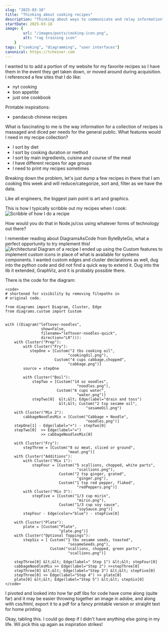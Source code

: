 ```yaml
---
slug: "2025-03-18"
title: "Thinking about cooking recipes"
description: "Thinking about ways to communicate and relay information"
startDate: 2025-03-18
image: {
        url: "/images/posts/cooking-icon.png",
        alt: "rag training icon"
    }
tags: ["cooking", "diagramming", "user interfaces"]
canonical: https://tcheiner.com
---
```

I wanted to to add a portion of my website for my favorite recipes so I have them in the event they get taken down,
or moved around during acquisition.  I referenced a few sites that I do like:
- nyt cooking
- bon appetite
- just one cookbook

Printable inspirations:
- pandacub chinese recipes

What is fascinating to me is the way information for a collection of recipes is massaged and diced per needs for the
general public.  What features would I need in my recipe collection?
- I sort by diet
- I sort by cooking duration or method
- I sort by main ingredients, cuisine and course of the meal
- I have different recipes for age groups
- I need to print my recipes sometimes

Breaking down the problem, let's just dump a few recipes in there that I am cooking this week and will reduce/categorize,
sort and, filter as we have the data.

Like all engineers, the biggest pain point is art and graphics.

This is how I typically scribble out my recipes when I cook:
![Scribble of how I do a recipe](/images/recipes/leftover-noodles-hand.png)

How would you do that in Node.js/css using whatever forms of technology out there?

I remember reading about DiagramsAsCode from ByteByteGo, what a perfect opportunity to try implement this!
![Architectural Diagram of a recipe](/images/recipes/leftover-noodles-quick.png)
I ended up using the Custom features to implement custom icons in place of what is available for systems components.
I wanted custom edges and cluster declarations as well, dug into the python code and did not find a quick way to extend
it.  Dug into the lib it extended, GraphViz, and it is probably possible there.

There is the code for the diagram:
```
<code>
# shortened for visibility by removing filepaths in
# original code.

from diagrams import Diagram, Cluster, Edge
from diagrams.custom import Custom


with ((Diagram("leftover-noodles",
                show=False,
                filename="leftover-noodles-quick",
                direction="LR"))):
    with Cluster("Prep"):
        with Cluster("Fry"):
           stepOne = [Custom("2 tbs cooking oil",
                            "cookingOil.png"),
                      Custom("4 cups cabbage,chopped",
                            "cabbage.png")]
        source = stepOne

        with Cluster("Boil"):
            stepTwo = [Custom("14 oz noodles",
                                "noodles.png"),
                       Custom("6 cups water",
                                "water.png")]
            stepTwo[0]  &lt;&lt; Edge(label="drain and toss")
                        &lt;&lt; Custom("2 tsp sesame oil",
                                    "sesameOil.png")
    with Cluster("Mix 2"):
        cabbageNoodlesMix = [Custom("Cabbage + Noodle",
                                    "noodles.png")]
    stepOne[1] - Edge(label="+") - stepTwo[0]
    stepTwo[0]  >> Edge(label="=")
                >> cabbageNoodlesMix[0]

    with Cluster("Fry"):
        stepThree = [Custom("8 oz meat, sliced or ground",
                            "meat.png")]
    with Cluster("Additions"):
        with Cluster("Mix 1"):
            stepFour = [Custom("5 scallions, chopped, white parts",
                                "scallions.png"),
                        Custom("2 tsp ginger, grated",
                                "ginger.png"),
                        Custom("1 tsp red pepper, flaked",
                                "redPeppers.png")]
        with Cluster("Mix 3"):
            stepFive = [Custom("1/3 cup mirin",
                                "mirin.png"),
                        Custom("1/3 cup soy sauce",
                                "soySauce.png")]
        stepFour - Edge(color="blue") - stepFive[0]

    with Cluster("Plate"):
        plate = [Custom("Plate",
                        "plate.png")]
    with Cluster("Optional Toppings"):
        stepSix = [ Custom("1 tbs sesame seeds, toasted",
                            "sesameSeeds.png"),
                    Custom("scallions, chopped, green parts",
                            "scallions.png")]

    stepThree[0] &lt;&lt; Edge(label=" Step 1") &lt;&lt; stepFour[0]
    cabbageNoodlesMix >> Edge(label="Step 2") >>stepThree[0]
    stepThree[0] &lt;&lt; Edge(label="Step 3") &lt;&lt; stepFive[0]
    stepThree[0] >> Edge(label="Step 4") >> plate[0]
    plate[0] &lt;&lt; Edge(label="Step 5") &lt;&lt; stepSix[0]
</code>
```

I pivoted and looked into how far pdf libs for code have come along (quite far) and it may be easier throwing together
an image in adobe, and along with css/html, export it to a pdf for a fancy printable version or straight text for home
printing.

Okay, tabling this.  I could go deep if I didn't have anything else going in my life.  Wil pick this up again as
inspiration strikes!
